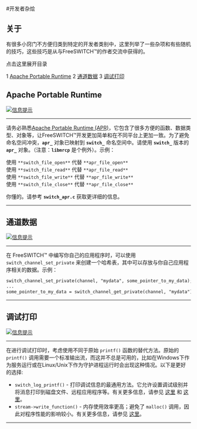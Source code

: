 #开发者杂烩

## 关于

有很多小窍门不方便归类到特定的开发者类别中，这里列举了一些杂项和有些随机的技巧，这些技巧是从与FreeSWITCH™的作者交流中获得的。

点击这里展开目录

1 [Apache Portable Runtime](#apache-portable-runtime)
2 [通道数据](#channel-data)
3 [调试打印](#debug-printing)

## Apache Portable Runtime

[![信息提示](https://wiki.freeswitch.org/images/thumb/b/b3/Info.png/64px-Info.png)](https://wiki.freeswitch.org/wiki/File:Info.png "信息提示")

---

请务必熟悉[Apache Portable Runtime (APR)](https://apr.apache.org/)，它包含了很多方便的函数、数据类型、对象等，让FreeSWITCH™开发更加简单和在不同平台上更加一致。为了避免命名空间冲突，**`apr_`** 对象已映射到 **`switch_`** 命名空间中。请使用 **`switch_`** 版本的 **`apr_`** 对象。（注意：**`libmrcp`** 是个例外）。示例：

使用 `**switch_file_open**` 代替 `**apr_file_open**`  
使用 `**switch_file_read**` 代替 `**apr_file_read**`  
使用 `**switch_file_write**` 代替 `**apr_file_write**`  
使用 `**switch_file_close**` 代替 `**apr_file_close**` 

你懂的。请参考 **`switch_apr.c`** 获取更详细的信息。

---

## 通道数据

[![信息提示](https://wiki.freeswitch.org/images/thumb/b/b3/Info.png/64px-Info.png)](https://wiki.freeswitch.org/wiki/File:Info.png "信息提示")

---

在 FreeSWITCH™ 中编写你自己的应用程序时，可以使用 `switch_channel_set_private` 来创建一个哈希表，其中可以存放与你自己应用程序相关的数据。示例：

```xml
switch_channel_set_private(channel, "mydata", some_pointer_to_my_data);
...
some_pointer_to_my_data = switch_channel_get_private(channel, "mydata");
```

---

## 调试打印

[![信息提示](https://wiki.freeswitch.org/images/thumb/b/b3/Info.png/64px-Info.png)](https://wiki.freeswitch.org/wiki/File:Info.png "信息提示")

---

在进行调试打印时，考虑使用不同于原始 `printf()` 函数的替代方法。原始的 `printf()` 调用需要一个标准输出流，而这并不总是可用的，比如在Windows下作为服务运行或在Linux/Unix下作为守护进程运行时会出现这种情况。以下是更好的选择:

* `switch_log_printf()` - 打印调试信息的最通用方法。它允许设置调试级别并将消息打印到磁盘文件、远程应用程序等。有关更多信息，请参见 [这里](http://docs.freeswitch.org/group%5F%5Flog.html#ga3) 和 [这里](http://docs.freeswitch.org/switch%5F%5Flog%5F8c.html#a12)。
* `stream->write_function()` - 内存使用效率更高；避免了 `malloc()` 调用，因此对程序性能的影响较小。有关更多信息，请参见 [这里](http://docs.freeswitch.org/structswitch%5F%5Fstream%5F%5Fhandle.html)。

---